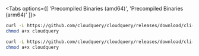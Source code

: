 
<Tabs options={[ 'Precompiled Binaries (amd64)', 'Precompiled Binaries (arm64)' ]}>

<Tab>

```bash copy
curl -L https://github.com/cloudquery/cloudquery/releases/download/cli-VERSION_CLI/cloudquery_linux_amd64 -o cloudquery
chmod a+x cloudquery
```

</Tab>

<Tab>

```bash copy
curl -L https://github.com/cloudquery/cloudquery/releases/download/cli-VERSION_CLI/cloudquery_linux_arm64 -o cloudquery
chmod a+x cloudquery
```

</Tab>

</Tabs>